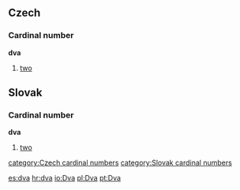 == Czech ==
=== Cardinal number ===
'''dva'''
#[[two]]

== Slovak ==
=== Cardinal number ===
'''dva'''
#[[two]]

[[category:Czech cardinal numbers]]
[[category:Slovak cardinal numbers]]

[[es:dva]]
[[hr:dva]]
[[io:Dva]]
[[pl:Dva]]
[[pt:Dva]]
